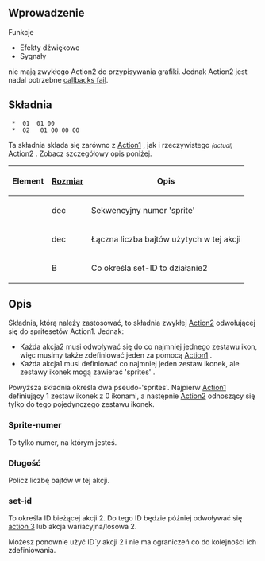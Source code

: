 {{pl/Development/NewGRF/inne strony|en=newgrf-specs.tt-wiki.net/wiki/Action2/Only_Callback_Failure|pl=pl/Development/NewGRF/NFO Specs/Action2/Only Callback Failure |sub=nfo}}
<!--{{-}}<br>--><!--{{ambox | text = w trakcie edycji.}}--><!-- Tylko błąd Callback -->
==<span id="Introduction" title="Introduction">Wprowadzenie</span>==
Funkcje
* Efekty dźwiękowe
* Sygnały
nie mają zwykłego Action2 do przypisywania grafiki. Jednak Action2 jest nadal potrzebne [[en/Callback Failed | callbacks fail]].

==<span id="Syntax" title="Syntax">Składnia</span>==
 <Sprite-number> * <Length> 01 <feature> 01 00
 <Sprite-number> * <Length> 02 <feature> <set-id> 01 00 00 00
Ta składnia składa się zarówno z [[pl/Development/NewGRF/NFO Specs/Action1|Action1]] , jak i rzeczywistego <small>''(actual)''</small> [[pl/Development/NewGRF/NFO Specs/Action2/Main Page|Action2]] . Zobacz szczegółowy opis poniżej.

{|
!Element!![[pl/Development/NewGRF/NFO Specs/GRFActionsDetailed|Rozmiar]]!!Opis
|-
|<Sprite-number>||dec||Sekwencyjny numer 'sprite'
|-
|<length>||dec||Łączna liczba bajtów użytych w tej akcji
|-
|<set-id>||B||Co określa set-ID to działanie2
|}

==<span id="Description" title="Description">Opis</span>==

Składnia, którą należy zastosować, to składnia zwykłej [[pl/Development/NewGRF/NFO Specs/Action2/Main Page|Action2]] odwołującej się do spritesetów Action1. Jednak:
* Każda akcja2 musi odwoływać się do co najmniej jednego zestawu ikon, więc musimy także zdefiniować jeden za pomocą [[pl/Development/NewGRF/NFO Specs/Action1|Action1]] .
* Każda akcja1 musi definiować co najmniej jeden zestaw ikonek, ale zestawy ikonek mogą zawierać 'sprites' .

Powyższa składnia określa dwa pseudo-'sprites'. Najpierw [[pl/Development/NewGRF/NFO Specs/Action1|Action1]] definiujący 1 zestaw ikonek z 0 ikonami, a następnie [[pl/Development/NewGRF/NFO Specs/Action2/Main Page|Action2]] odnoszący się tylko do tego pojedynczego zestawu ikonek.

===<span id="Sprite-number" title="Sprite-number">Sprite-numer</span>===

To tylko numer, na którym jesteś.

===<span id="Length" title="Length">Długość</span>===

Policz liczbę bajtów w tej akcji.

===<span id="set-id" title="set-id">set-id</span>===

To określa ID bieżącej akcji 2. Do tego ID będzie później odwoływać się [[pl/Development/NewGRF/NFO Specs/Action3/Main Page|action 3]] lub akcja wariacyjna/losowa 2.

Możesz ponownie użyć ID''`y'' akcji 2 i nie ma ograniczeń co do kolejności ich zdefiniowania.